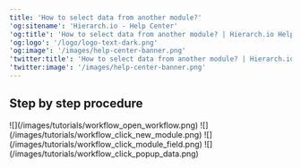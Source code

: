 ```yaml
---
title: 'How to select data from another module?'
'og:sitename': 'Hierarch.io - Help Center'
'og:title': 'How to select data from another module? | Hierarch.io Help Center'
'og:logo': '/logo/logo-text-dark.png'
'og:image': '/images/help-center-banner.png'
'twitter:title': 'How to select data from another module? | Hierarch.io Help Center'
'twitter:image': '/images/help-center-banner.png'
---
```


## Step by step procedure

<Steps>
  <Step title="Open your workflow">
    ![](/images/tutorials/workflow_open_workflow.png)
  </Step>

  <Step title="Click on the module.">
    ![](/images/tutorials/workflow_click_new_module.png)
  </Step>

  <Step title="Click on the field, a pop-up will appear.">
    ![](/images/tutorials/workflow_click_module_field.png)
  </Step>

  <Step title="Click the data that you need.">
    ![](/images/tutorials/workflow_click_popup_data.png)
  </Step>
</Steps>